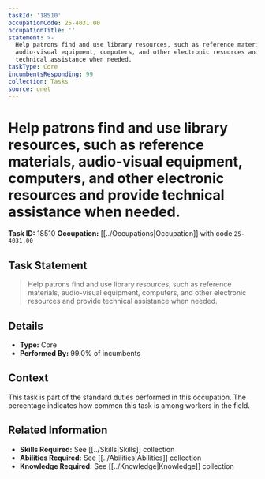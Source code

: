 ```yaml
---
taskId: '18510'
occupationCode: 25-4031.00
occupationTitle: ''
statement: >-
  Help patrons find and use library resources, such as reference materials,
  audio-visual equipment, computers, and other electronic resources and provide
  technical assistance when needed.
taskType: Core
incumbentsResponding: 99
collection: Tasks
source: onet
---
```

# Help patrons find and use library resources, such as reference materials, audio-visual equipment, computers, and other electronic resources and provide technical assistance when needed.

**Task ID:** 18510
**Occupation:** [[../Occupations|Occupation]] with code `25-4031.00`

## Task Statement

> Help patrons find and use library resources, such as reference materials, audio-visual equipment, computers, and other electronic resources and provide technical assistance when needed.

## Details

- **Type:** Core
- **Performed By:** 99.0% of incumbents

## Context

This task is part of the standard duties performed in this occupation. The percentage indicates how common this task is among workers in the field.

## Related Information

- **Skills Required:** See [[../Skills|Skills]] collection
- **Abilities Required:** See [[../Abilities|Abilities]] collection
- **Knowledge Required:** See [[../Knowledge|Knowledge]] collection
